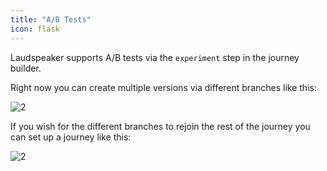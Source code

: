 ```yaml
---
title: "A/B Tests"
icon: flask
---
```


Laudspeaker supports A/B tests via the `experiment` step in the journey builder.

Right now you can create multiple versions via different branches like this:

![2](/images/guides/product-manual/experiment.png)

If you wish for the different branches to rejoin the rest of the journey you can set up a journey like this:

![2](/images/guides/product-manual/ab-test-join.png)
